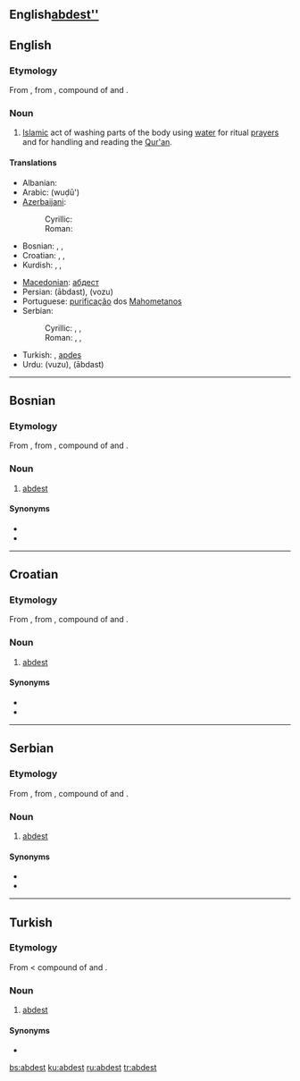 
== '''English'''[[''#English|abdest'']] ==
==English==

===Etymology===
From {{Turk.}} {{term|abdest|lang=tr}}, from {{Pers.}} {{term|sc=fa-Arab|آبدست|tr=ābdast|lang=fa}}, compound of {{term|sc=fa-Arab|آب|tr=āb|lang=fa||water}} and {{term|sc=fa-Arab|دست|tr=dast||hand|lang=fa}}.

===Noun===
{{en-noun|-}}

# [[Islam]]ic act of washing parts of the body using [[water]] for ritual [[prayer]]s and for handling and reading the [[Qur'an]].

====Translations====
{{trans-top|Islamic act of washing parts of the body}}
* Albanian: {{t+|sq|avdes|xs=Albanian}}
* Arabic: {{Arab|[[وضوء]]}} (wuḍū')
* [[Azerbaijani]]:
*: Cyrillic: {{t-|az|абдәст|sc=Cyrl|xs=Azeri}}
*: Roman: {{t|az|abdəst|xs=Azeri}}
* Bosnian: {{t+|bs|abdest|m}}, {{t-|bs|abdes|m}}, {{t+|bs|avdest|m}}
* Croatian: {{t-|hr|abdest|m}}, {{t-|hr|abdes|m}}, {{t-|hr|avdest|m}}
* Kurdish: {{t+|ku|avdest}}, {{t+|ku|abdest}}, {{t|ku|awdest}}
{{trans-mid}}
* [[Macedonian]]: [[абдест]] {{m}}
* Persian: {{fa-Arab|[[آبدست]]}} (ābdast), {{fa-Arab|[[وضو]]}} (vozu)
* Portuguese: [[purificação]] dos [[Mahometanos]]
* Serbian:
*: Cyrillic: {{t-|sr|абдест|m|sc=Cyrl}}, {{t-|sr|абдес|m|sc=Cyrl}}, {{t-|sr|авдест|m|sc=Cyrl}}
*: Roman: {{t-|sr|abdest|m}}, {{t-|sr|abdes|m}}, {{t-|sr|avdest|m}}
* Turkish: {{t+|tr|abdest}}, [[apdes]]
* Urdu: {{ur-Arab|[[وضو]]}} (vuzu), {{ur-Arab|[[آبدست]]}} (ābdast)
{{trans-bottom}}

----

==Bosnian==

===Etymology===
From {{Turk.|bs}} {{term|abdest|lang=tr}}, from {{Pers.|bs}} {{term|sc=fa-Arab|آبدست|tr=ābdast|lang=fa}}, compound of {{term|sc=fa-Arab|آب|tr=āb|lang=fa||water}} and {{term|sc=fa-Arab|دست|tr=dast||hand|lang=fa}}.

===Noun===
{{bs-noun|g=m|abdesti}}

# {{Islam|lang=bs}} [[#English|abdest]]

====Synonyms====
* {{l|bs|abdes}}
* {{l|bs|avdest}}

----

==Croatian==

===Etymology===
From {{Turk.|hr}} {{term|abdest|lang=tr}}, from {{Pers.|hr}} {{term|sc=fa-Arab|آبدست|tr=ābdast|lang=fa}}, compound of {{term|sc=fa-Arab|آب|tr=āb|lang=fa||water}} and {{term|sc=fa-Arab|دست|tr=dast||hand|lang=fa}}.

===Noun===
{{hr-noun|m}}

# {{Islam|lang=hr}} [[#English|abdest]]

====Synonyms====
* {{l|hr|abdes}}
* {{l|hr|avdest}}

----

==Serbian==

===Etymology===
From {{Turk.|sr}} {{term|abdest|lang=tr}}, from {{Pers.|sr}} {{term|sc=fa-Arab|آبدست|tr=ābdast|lang=fa}}, compound of {{term|sc=fa-Arab|آب|tr=āb|lang=fa||water}} and {{term|sc=fa-Arab|دست|tr=dast||hand|lang=fa}}.

===Noun===
{{sr-noun|g=m|pl=abdesti|cyr=абдест}}

# {{Islam|lang=sr}} [[#English|abdest]]

====Synonyms====
* {{l|sr|abdes}}
* {{l|sr|avdest}}

----

==Turkish==

===Etymology===
From {{Pers.|tr}} {{term|sc=fa-Arab|آبدست|tr=ābdast|lang=fa}} < compound of {{term|sc=fa-Arab|آب|tr=āb|lang=fa||water}} and {{term|sc=fa-Arab|دست|tr=dast||hand|lang=fa}}.

===Noun===
{{infl|tr|noun}}

# {{Islam|lang=tr}} [[#English|abdest]]

====Synonyms====
* {{l|tr|apdes}}

[[bs:abdest]]
[[ku:abdest]]
[[ru:abdest]]
[[tr:abdest]]